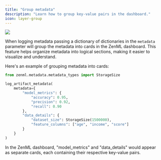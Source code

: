 ```yaml
---
title: "Group metadata"
description: "Learn how to group key-value pairs in the dashboard."
icon: layer-group
---
```


<Frame caption="Metadata in the dashboard">
  <img src="/images/how-to/stack-69.avif"/>
</Frame>

When logging metadata passing a dictionary of dictionaries in the `metadata` parameter will group the metadata into cards in the ZenML dashboard. This feature helps organize metadata into logical sections, making it easier to visualize and understand.

Here's an example of grouping metadata into cards:

```py
from zenml.metadata.metadata_types import StorageSize

log_artifact_metadata(
    metadata={
        "model_metrics": {
            "accuracy": 0.95,
            "precision": 0.92,
            "recall": 0.90
        },
        "data_details": {
            "dataset_size": StorageSize(1500000),
            "feature_columns": ["age", "income", "score"]
        }
    }
)
```

In the ZenML dashboard, "model\_metrics" and "data\_details" would appear as separate cards, each containing their respective key-value pairs.

